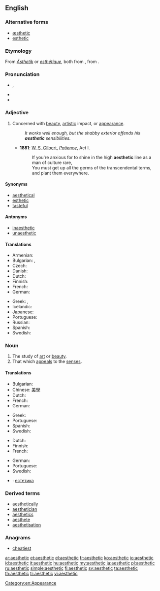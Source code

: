 ==English==

===Alternative forms===
* [[æsthetic]]
* [[esthetic]]

===Etymology===
From {{etyl|de}} ''[[Ästhetik]]'' or {{etyl|fr}} ''[[esthétique]]'', both from {{etyl|grc}} {{term|αἰσθητικός||of sense perception|lang=grc}}, from {{term|αἰσθάνομαι||I feel|lang=grc}}.

===Pronunciation===
* {{a|UK}} {{IPA|/əsˈθɛt.ɪk/}}, {{SAMPA|/@s"TEtIk/}}
* {{audio|en-us-aesthetic.ogg|Audio (US)}}
* {{rhymes|ɛtɪk}}

===Adjective===
{{en-adj}}

# Concerned with [[beauty]], [[artistic]] impact, or [[appearance]].
#: ''It works well enough, but the shabby exterior offends his '''aesthetic''' sensibilities.''
#* '''1881''': [[w:W. S. Gilbert|W. S. Gilbert]], ''[[w:Patience (opera)|Patience]]'', Act I.
#*: If you're anxious for to shine in the high '''aesthetic''' line as a man of culture rare,<br>You must get up all the germs of the transcendental terms, and plant them everywhere.

====Synonyms====
* [[aesthetical]]
* [[esthetic]]
* [[tasteful]]

====Antonyms====
* [[inaesthetic]]
* [[unaesthetic]]

====Translations====
{{trans-top|Concerned with beauty}}
* Armenian: {{t|hy|գեղագիտական|tr=gełagitakan|sc=Armn}}
* Bulgarian: {{t+|bg|естетичен}}, {{t|bg|изящен}}
* Czech: {{t-|cs|estetický|m}}
* Danish: {{t|da|æstetisk}}
* Dutch: {{t|nl|esthetisch}}
* Finnish: {{t-|fi|esteettinen}}
* French: {{t+|fr|esthétique}}
* German: {{t+|de|ästhetisch}}
{{trans-mid}}
* Greek: {{t+|el|αισθητικός|tr=esthetikós}}, {{t|el|καλαίσθητος|tr=kalésθitos}}
* Icelandic: {{t|is|sjónrænn|m}}
* Japanese: {{t|ja|美的な|tr=bitekina}}
* Portuguese: {{t+|pt|estético}}
* Russian: {{t|ru|эстетический|sc=Cyrl}}
* Spanish: {{t+|es|estético|m}}
* Swedish: {{t|sv|estetisk}}
{{trans-bottom}}

===Noun===
{{en-noun}}

# The study of [[art]] or [[beauty]].
# That which [[appeal]]s to the [[sense]]s.

====Translations====
{{trans-top|The study of art or beauty}}
* Bulgarian: {{t+|bg|естетика}}
* Chinese: [[美學]]
* Dutch: {{t+|nl|esthetica|f}}
* French: {{t+|fr|esthétique|f}}
* German: {{t+|de|Ästhetik|f}}
{{trans-mid}}
* Greek: {{t+|el|αισθητική|f|tr=esθitikí}}
* Portuguese: {{t+|pt|estética|f}}
* Spanish: {{t+|es|estética|f}}
* Swedish: {{t-|sv|estetik}}
{{trans-bottom}}

{{trans-top|That which appeals to the senses}}
* Dutch: {{t|nl|esthetische|n}}
* Finnish: {{t-|fi|estetiikka}}
* French: {{t+|fr|esthétique|f}}
{{trans-mid}}
* German: {{t+|de|Ästhetik|f}}
* Portuguese: {{t+|pt|estética|f}}
* Swedish: {{t-|sv|estetik}}
{{trans-bottom}}

{{checktrans-top|Translations to be checked}}
* {{ttbc|bg}}: [[естетика]] {{f}}
{{trans-bottom}}

===Derived terms===
* [[aesthetically]]
* [[aesthetician]]
* [[aesthetics]]
* [[aesthete]]
* [[aesthetisation]]

===Anagrams===
* [[cheatiest#English|cheatiest]]

[[Category:en:Appearance]]

[[ar:aesthetic]]
[[et:aesthetic]]
[[el:aesthetic]]
[[fr:aesthetic]]
[[ko:aesthetic]]
[[io:aesthetic]]
[[id:aesthetic]]
[[it:aesthetic]]
[[hu:aesthetic]]
[[my:aesthetic]]
[[ja:aesthetic]]
[[pl:aesthetic]]
[[ru:aesthetic]]
[[simple:aesthetic]]
[[fi:aesthetic]]
[[sv:aesthetic]]
[[ta:aesthetic]]
[[th:aesthetic]]
[[tr:aesthetic]]
[[vi:aesthetic]]
